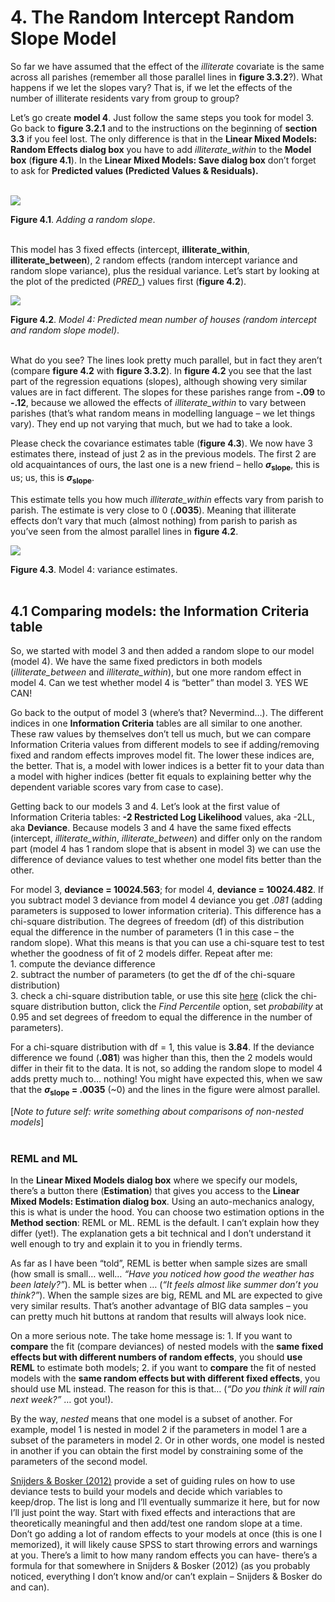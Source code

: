 # 4. The Random Intercept Random Slope Model   
So far we have assumed that the effect of the *illiterate* covariate is the same across all parishes (remember all those parallel lines in **figure 3.3.2**?). What happens if we let the slopes vary? That is, if we let the effects of the number of illiterate residents vary from group to group?  

Let’s go create **model 4**. Just follow the same steps you took for model 3. Go back to **figure 3.2.1** and to the instructions on the beginning of **section 3.3** if you feel lost. The only difference is that in the **Linear Mixed Models: Random Effects dialog box** you have to add *illiterate_within* to the **Model box** (**figure 4.1**). In the **Linear Mixed Models: Save dialog box** don’t forget to ask for **Predicted values (Predicted Values & Residuals).**  
&nbsp;

![](images/ch4/fig_4_1_rslope.png)

**Figure 4.1**. *Adding a random slope*.  
&nbsp;  

This model has 3 fixed effects (intercept, **illiterate_within**, **illiterate_between**), 2 random effects (random intercept variance and random slope variance), plus the residual variance. Let’s start by looking at the plot of the predicted (*PRED_*) values first (**figure 4.2**).  

![](images/ch4/fig_4_2_pred_rf.png)  

**Figure 4.2**. *Model 4: Predicted mean number of houses (random intercept and random slope model)*.  
&nbsp;


What do you see? The lines look pretty much parallel, but in fact they aren’t (compare **figure 4.2** with **figure 3.3.2**). In **figure 4.2** you see that the last part of the regression equations (slopes), although showing very similar values are in fact different. The slopes for these parishes range from **-.09** to **-.12**, because we allowed the effects of *illiterate_within* to vary between parishes (that’s what random means in modelling language – we let things vary). They end up not varying that much, but we had to take a look.  

Please check the covariance estimates table (**figure 4.3**). We now have 3 estimates there, instead of just 2 as in the previous models. The first 2 are old acquaintances of ours, the last one is a new friend – hello **_σ_<sub>slope</sub>**, this is us; us, this is **_σ_<sub>slope</sub>**.  

This estimate tells you how much *illiterate_within* effects vary from parish to parish. The estimate is very close to 0 (**.0035**). Meaning that illiterate effects don’t vary that much (almost nothing) from parish to parish as you’ve seen from the almost parallel lines in **figure 4.2**. 
&nbsp;

![](images/ch4/fig_4_3_random.png)

**Figure 4.3**. Model 4: variance estimates.  
&nbsp;

## 4.1 Comparing models: the Information Criteria table
So, we started with model 3 and then added a random slope to our model (model 4). We have the same fixed predictors in both models (*illiterate_between* and *illiterate_within*), but one more random effect in model 4. Can we test whether model 4 is “better” than model 3. YES WE CAN!  

Go back to the output of model 3 (where’s that? Nevermind…). The different indices in one **Information Criteria** tables are all similar to one another. These raw values by themselves don’t tell us much, but we can compare Information Criteria values from different models to see if adding/removing fixed and random effects improves model fit. The lower these indices are, the better. That is, a model with lower indices is a better fit to your data than a model with higher indices (better fit equals to explaining better why the dependent variable scores vary from case to case).  

Getting back to our models 3 and 4. Let’s look at the first value of Information Criteria tables: **-2 Restricted Log Likelihood** values, aka -2LL, aka **Deviance**. Because models 3 and 4 have the same fixed effects (intercept, *illiterate_within*, *illiterate_between*) and differ only on the random part (model 4 has 1 random slope that is absent in model 3) we can use the difference of deviance values to test whether one model fits better than the other.  

For model 3, **deviance = 10024.563**; for model 4, **deviance = 10024.482**. If you subtract model 3 deviance from model 4 deviance you get *.081* (adding parameters is supposed to lower information criteria). This difference has a chi-square distribution. The degrees of freedom (df) of this distribution equal the difference in the number of parameters (1 in this case – the random slope). What this means is that you can use a chi-square test to test whether the goodness of fit of 2 models differ. Repeat after me:  
1. compute the deviance difference  
2. subtract the number of parameters (to get the df of the chi-square distribution)  
3. check a chi-square distribution table, or use this site [here](https://www.rsquaredcomputing.com/shiny/vistributions/) (click the chi-square distribution button, click the _Find Percentile_ option, set _probability_ at 0.95 and set degrees of freedom to equal the difference in the number of parameters).   

For a chi-square distribution with df = 1, this value is **3.84**. If the deviance difference we found (**.081**) was higher than this, then the 2 models would differ in their fit to the data. It is not, so adding the random slope to model 4 adds pretty much to… nothing! You might have expected this, when we saw that the **_σ_<sub>slope</sub> = .0035** (~0) and the lines in the figure were almost parallel.  

[*Note to future self: write something about comparisons of non-nested models*]   
&nbsp;  

### REML and ML
In the **Linear Mixed Models dialog box** where we specify our models, there’s a button there (**Estimation**) that gives you access to the **Linear Mixed Models: Estimation dialog box**. Using an auto-mechanics analogy, this is what is under the hood. You can choose two estimation options in the **Method section**: REML or ML. REML is the default. I can’t explain how they differ (yet!). The explanation gets a bit technical and I don’t understand it well enough to try and explain it to you in friendly terms.  

As far as I have been "told", REML is better when sample sizes are small (how small is small… well… *“Have you noticed how good the weather has been lately?”*). ML is better when … (*“It feels almost like summer don’t you think?”*). When the sample sizes are big, REML and ML are expected to give very similar results. That’s another advantage of BIG data samples – you can pretty much hit buttons at random that results will always look nice.  

On a more serious note. The take home message is:
1.	If you want to **compare** the fit (compare deviances) of nested models with the **same fixed effects but with different numbers of random effects**, you should **use REML** to estimate both models;
2.	if you want to **compare** the fit of nested models with the **same random effects but with different fixed effects**, you should use ML instead. The reason for this is that… (*“Do you think it will rain next week?”* … got you!).  

By the way, _nested_ means that one model is a subset of another. For example, model 1 is nested in model 2 if the parameters in model 1 are a subset of the parameters in model 2. Or in other words, one model is nested in another if you can obtain the first model by constraining some of the parameters of the second model.   

[Snijders & Bosker (2012)](https://www.stats.ox.ac.uk/~snijders/mlbook.htm) provide a set of guiding rules on how to use deviance tests to build your models and decide which variables to keep/drop. The list is long and I’ll eventually summarize it here, but for now I’ll just point the way. Start with fixed effects and interactions that are theoretically meaningful and then add/test one random slope at a time. Don’t go adding a lot of random effects to your models at once (this is one I memorized), it will likely cause SPSS to start throwing errors and warnings at you. There’s a limit to how many random effects you can have- there’s a formula for that somewhere in Snijders & Bosker (2012) (as you probably noticed, everything I don’t know and/or can’t explain – Snijders & Bosker do and can).